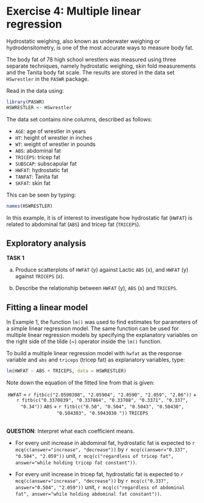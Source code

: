 # Exercise 4: Multiple linear regression

Hydrostatic weighing, also known as underwater weighing or hydrodensitometry, is one of the most accurate ways to measure body fat.

The body fat of 78 high school wrestlers was measured using three separate techniques, namely hydrostatic weighing, skin fold measurements and the Tanita body fat scale. The results are stored in the data set `HSwrestler` in the `PASWR` package. 

Read in the data using:

```r
library(PASWR)
HSWRESTLER <- HSwrestler
```


The data set contains nine columns, described as follows:

* `AGE`: age of wrestler in years
* `HT`: height of wrestler in inches
* `WT`: weight of wrestler in pounds
* `ABS`: abdominal fat
* `TRICEPS`: tricep fat
* `SUBSCAP`: subscapular fat
* `HWFAT`: hydrostatic fat
* `TANFAT`: Tanita fat
* `SKFAT`: skin fat

This can be seen by typing:
```r
names(HSWRESTLER)
```

In this example, it is of interest to investigate how hydrostatic fat (`HWFAT`) is related to abdominal fat (`ABS`) and tricep fat (`TRICEPS`). 

## Exploratory analysis

**TASK 1**

(a) Produce scatterplots of `HWFAT` (y) against Lactic `ABS` (x), and `HWFAT` (y) against `TRICEPS` (x).

(b) Describe the relationship between `HWFAT` (y), `ABS` (x) and `TRICEPS`. 

## Fitting a linear model

In Example 1, the function `lm()` was used to find estimates for parameters of a simple linear regression model. The same function can be used for multiple linear regression models by specifying the explanatory variables on the right side of the tilde (~) operator inside the `lm()` function. 

To build a multiple linear regression model with `hwfat` as the response variable and `abs` and `triceps` (tricep fat) as explanatory variables, type: 

```r
lm(HWFAT ~ ABS + TRICEPS, data = HSWRESTLER)
```

Note down the equation of the fitted line from that is given:

<center> `HWFAT` = `r fitb(c("2.0590398", "2.05904", "2.0590", "2.059", "2.06"))` + `r fitb(c("0.3370839", "0.337084", "0.33708", "0.3371", "0.337", "0.34"))` `ABS` + `r fitb(c("0.50", "0.504", "0.5043", "0.50430", "0.504303", "0.5043030 "))` `TRICEPS`</center>

<br>
**QUESTION**: Interpret what each coefficient means.

* For every unit increase in abdominal fat, hydrostatic fat is expected to `r mcq(c(answer="increase", "decrease"))` by `r mcq(c(answer="0.337", "0.504", "2.059"))` unit, `r mcq(c("regardless of tricep fat", answer="while holding tricep fat constant"))`. 

* For every unit increase in tricep fat, hydrostatic fat is expected to `r mcq(c(answer="increase", "decrease"))` by `r mcq(c("0.337", answer="0.504", "2.059"))` unit, `r mcq(c("regardless of abdominal fat", answer="while holding abdominal fat constant"))`. 

